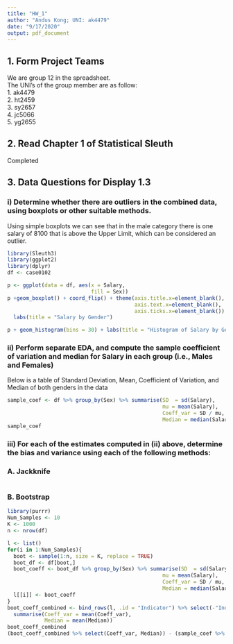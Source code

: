 ```yaml
---
title: "HW_1"
author: "Andus Kong; UNI: ak4479"
date: "9/17/2020"
output: pdf_document
---
```

## 1. Form Project Teams
We are group 12 in the spreadsheet.  
The UNI's of the group member are as follow:  
1. ak4479  
2. ht2459  
3. sy2657  
4. jc5066  
5. yg2655  

## 2. Read Chapter 1 of Statistical Sleuth
Completed

## 3. Data Questions for Display 1.3

### i) Determine whether there are outliers in the combined data,  using boxplots or other suitable methods.

Using simple boxplots we can see that in the male category there is one salary of 8100 that is above the Upper Limit, which can be considered an outlier.

```r
library(Sleuth3)
library(ggplot2)
library(dplyr)
df <- case0102

p <- ggplot(data = df, aes(x = Salary,
                           fill = Sex))
p +geom_boxplot() + coord_flip() + theme(axis.title.x=element_blank(), 
                                         axis.text.x=element_blank(),
                                         axis.ticks.x=element_blank()) +
  labs(title = "Salary by Gender") 

p + geom_histogram(bins = 30) + labs(title = "Histogram of Salary by Gender")
```

### ii) Perform separate EDA, and compute the sample coefficient of variation and median for Salary in each group (i.e., Males and Females)

Below is a table of Standard Deviation, Mean, Coefficient of Variation, and Median of both genders in the data
```r
sample_coef <- df %>% group_by(Sex) %>% summarise(SD  = sd(Salary),
                                                  mu = mean(Salary),
                                                  Coeff_var = SD / mu,
                                                  Median = median(Salary))
sample_coef
```

### iii) For each of the estimates computed in (ii) above, determine the bias and variance using each of the following methods:

### A. Jackknife

```r

```


### B. Bootstrap

```r
library(purrr)
Num_Samples <- 10
K <- 1000
n <- nrow(df)

l <- list()
for(i in 1:Num_Samples){
  boot <- sample(1:n, size = K, replace = TRUE)
  boot_df <- df[boot,]
  boot_coeff <- boot_df %>% group_by(Sex) %>% summarise(SD  = sd(Salary),
                                                  mu = mean(Salary),
                                                  Coeff_var = SD / mu,
                                                  Median = median(Salary))
  l[[i]] <- boot_coeff
}
boot_coeff_combined <- bind_rows(l, .id = "Indicator") %>% select(-"Indicator") %>% group_by(Sex) %>%
  summarise(Coeff_var = mean(Coeff_var),
            Median = mean(Median))
boot_coeff_combined
(boot_coeff_combined %>% select(Coeff_var, Median)) - (sample_coef %>% select(Coeff_var, Median))
```

